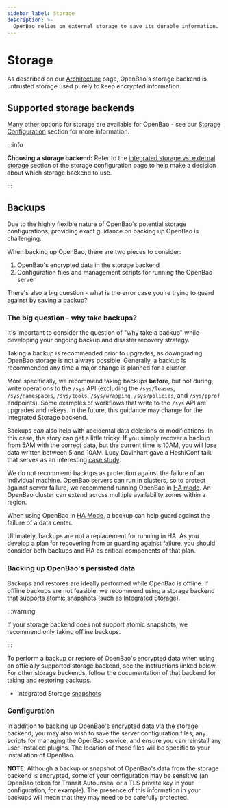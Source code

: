 ```yaml
---
sidebar_label: Storage
description: >-
  OpenBao relies on external storage to save its durable information.
---
```


# Storage

As described on our [Architecture](/docs/internals/architecture) page, OpenBao's
storage backend is untrusted storage used purely to keep encrypted information.

## Supported storage backends

Many other options for storage are available for OpenBao - see our
[Storage Configuration](/docs/configuration/storage) section for more
information.

:::info

**Choosing a storage backend:** Refer to the [integrated storage vs. external
storage](/docs/configuration/storage#integrated-storage-vs-external-storage)
section of the storage configuration page to help make a decision about which
storage backend to use.

:::

## Backups

Due to the highly flexible nature of OpenBao's potential storage configurations,
providing exact guidance on backing up OpenBao is challenging.

When backing up OpenBao, there are two pieces to consider:

1. OpenBao's encrypted data in the storage backend
2. Configuration files and management scripts for running the OpenBao server

There's also a big question - what is the error case you're trying to guard
against by saving a backup?

### The big question - why take backups?

It's important to consider the question of "why take a backup" while developing
your ongoing backup and disaster recovery strategy.

Taking a backup is recommended prior to upgrades, as downgrading OpenBao storage
is not always possible. Generally, a backup is recommended any time a major
change is planned for a cluster.

More specifically, we recommend taking backups **before**, but not during, write
operations to the `/sys` API (excluding the `/sys/leases`, `/sys/namespaces`,
`/sys/tools`, `/sys/wrapping`, `/sys/policies`, and `/sys/pprof` endpoints).
Some examples of workflows that write to the `/sys` API are upgrades and rekeys.
In the future, this guidance may change for the Integrated Storage backend.

Backups _can_ also help with accidental data deletions or modifications. In
this case, the story can get a little tricky. If you simply recover a backup
from 5AM with the correct data, but the current time is 10AM, you will lose data
written between 5 and 10AM. Lucy Davinhart gave a HashiConf talk that serves as
an interesting [case
study](https://www.hashicorp.com/resources/oh-no-i-deleted-my-vault-secret).

We do not recommend backups as protection against the failure of an individual
machine. OpenBao servers can run in clusters, so to protect against server
failure, we recommend running OpenBao in [HA
mode](/docs/internals/high-availability). An  OpenBao cluster can extend
across multiple availability zones within a region.

When using OpenBao in [HA Mode](/docs/internals/high-availability), a
backup can help guard against the failure of a data center.

Ultimately, backups are not a replacement for running in HA. As you develop a
plan for recovering from or guarding against failure, you should consider both
backups and HA as critical components of that plan.

### Backing up OpenBao's persisted data

Backups and restores are ideally performed while OpenBao is offline. If offline
backups are not feasible, we recommend using a storage backend that supports
atomic snapshots (such as [Integrated
Storage](/docs/commands/operator/raft#snapshot)).

:::warning

If your storage backend does not support atomic snapshots, we recommend only
taking offline backups.

:::

To perform a backup or restore of OpenBao's encrypted data when using an
officially supported storage backend, see the instructions linked below. For
other storage backends, follow the documentation of that backend for taking and
restoring backups.

- Integrated Storage [snapshots](/docs/commands/operator/raft#snapshot)

### Configuration

In addition to backing up OpenBao's encrypted data via the storage backend, you
may also wish to save the server configuration files, any scripts for managing
the OpenBao service, and ensure you can reinstall any user-installed plugins. The
location of these files will be specific to your installation of OpenBao.

**NOTE**: Although a backup or snapshot of OpenBao's data from the storage
backend is encrypted, some of your configuration may be sensitive (an OpenBao token
for Transit Autounseal or a TLS private key in your configuration, for example).
The presence of this information in your backups will mean that they may need
to be carefully protected.
